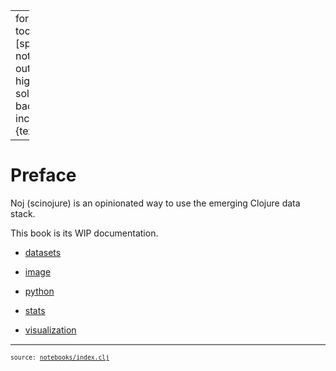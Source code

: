 
---
format:
  html:
    toc: true
    toc-depth: 4
    theme: [spacelab, notebooks/custom.scss]
    output-file: index.html
highlight-style: solarized
code-block-background: true
include-in-header: {text: '<link rel = "icon" href = "data:," />'}

---
<style></style><style>.printedClojure .sourceCode {
  background-color: transparent;
  border-style: none;
}
</style>
<script src="index_files/md-default0.js" type="text/javascript"></script><script src="index_files/md-default1.js" type="text/javascript"></script>

# Preface

Noj (scinojure) is an opinionated way to use the emerging Clojure data stack.

This book is its WIP documentation.






- [datasets](datasets.html)


- [image](image.html)


- [python](python.html)


- [stats](stats.html)


- [visualization](visualization.html)


<div style="background-color:grey;height:2px;width:100%;"></div>

<div><pre><small><small>source: <a href="https://github.com/scicloj/noj/blob/main/notebooks/index.clj">notebooks/index.clj</a></small></small></pre></div>